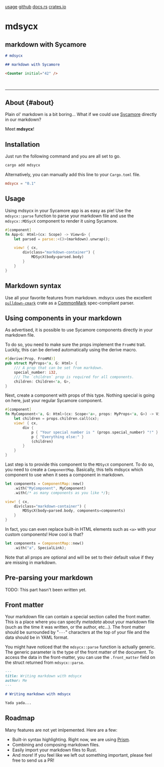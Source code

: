 <div class="links-section">
  <a href="#about">usage</a>
  <a href="https://github.com/lukechu10/mdsycx">github</a>
  <a href="https://docs.rs/mdsycx">docs.rs</a>
  <a href="https://crates.io/crates/mdsycx">crates.io</a>
</div>

# mdsycx

## markdown with Sycamore

<Counter initial="42" />

```md
# mdsycx

## markdown with Sycamore

<Counter initial="42" />
```

<br />

---

## About {#about}

Plain ol' markdown is a bit boring... What if we could use
[Sycamore](https://sycamore-rs.netlify.app) directly in our markdown?

Meet **mdsycx**!

## Installation

Just run the following command and you are all set to go.

```sh
cargo add mdsycx
```

Alternatively, you can manually add this line to your `Cargo.toml` file.

```toml
mdsycx = "0.1"
```

## Usage

Using mdsycx in your Sycamore app is as easy as pie! Use the `mdsycx::parse` function to parse your
markdown file and use the `mdsycx::MDSycX` component to render it using Sycamore.

```rust
#[component]
fn App<G: Html>(cx: Scope) -> View<G> {
    let parsed = parse::<()>(markdown).unwrap();

    view! { cx,
        div(class="markdown-container") {
            MDSycX(body=parsed.body)
        }
    }
}
```

## Markdown syntax

Use all your favorite features from markdown. mdsycx uses the excellent
[`pulldown-cmark`](https://github.com/raphlinus/pulldown-cmark) crate as a
[CommonMark](https://commonmark.org/) spec-compliant parser.

## Using components in your markdown

As advertised, it is possible to use Sycamore components directly in your markdown file.

To do so, you need to make sure the props implement the `FromMd` trait. Luckily, this can be derived
automatically using the derive macro.

```rust
#[derive(Prop, FromMd)]
pub struct MyProps<'a, G: Html> {
    /// A prop that can be set from markdown.
    special_number: i32,
    /// The `children` prop is required for all components.
    children: Children<'a, G>,
}
```

Next, create a component with props of this type. Nothing special is going on here, just your
regular Sycamore component.

```rust
#[component]
fn MyComponent<'a, G: Html>(cx: Scope<'a>, props: MyProps<'a, G>) -> View<G> {
    let children = props.children.call(cx);
    view! { cx,
        div {
            p { "Your special number is " (props.special_number) "!" }
            p { "Everything else:" }
            (children)
        }
    }
}
```

Last step is to provide this component to the `MDSycX` component. To do so, you need to create a
`ComponentMap`. Basically, this tells mdsycx which component to use when it sees a component in
markdown.

```rust
let components = ComponentMap::new()
    .with("MyComponent", MyComponent)
    .with(/* as many components as you like */);

view! { cx,
    div(class="markdown-container") {
        MDSycX(body=parsed.body, components=components)
    }
}
```

In fact, you can even replace built-in HTML elements such as `<a>` with your custom components! How
cool is that?

```rust
let components = ComponentMap::new()
    .with("a", SpecialLink);
```

Note that all props are optional and will be set to their default value if they are missing in
markdown.

## Pre-parsing your markdown

TODO: This part hasn't been written yet.

## Front matter

Your markdown file can contain a special section called the front matter. This is a place where you
can specify _metadata_ about your markdown file (such as the time it was written, or the author,
etc...). The front matter should be surrounded by "`---`" characters at the top of your file and the
data should be in YAML format.

You might have noticed that the `mdsycx::parse` function is actually generic. The generic parameter
is the type of the front matter of the document. To access the data in the front-matter, you can use
the `.front_matter` field on the struct returned from `mdsycx::parse`.

```md
---
title: Writing markdown with mdsycx
author: Me
---

# Writing markdown with mdsycx

Yada yada...
```

## Roadmap

Many features are not yet imlpemented. Here are a few:

- Built-in syntax highlighting. Right now, we are using [Prism](https://prismjs.com/).
- Combining and composing markdown files.
- Easily import your markdown files to Rust.
- And more! If you feel like we left out something important, please feel free to send us a PR!
